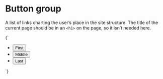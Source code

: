 
<Meta title="Organisms/UI group" />

# Button group

A list of links charting the user’s place in the site structure. The title of the current page should be in an `<h1>` on the page, so it isn’t needed here.

<Canvas isColumn>
  <Story name="UI group - buttons">
    {`
      <ul class="o-ui-group u-flex u-flex--inline a-list-reset">
        <li>
          <button type="button" class="a-button a-button--ui o-ui-group__item u-round-0--tr u-round-0--br">First</button>
        </li>
        <li>
          <button type="button" class="a-button a-button--ui o-ui-group__item u-round-0">Middle</button>
        </li>
        <li>
          <button type="button" class="a-button a-button--ui u-round-0--tl u-round-0--bl">Last</button>
        </li>
      </ul>
    `}
  </Story>
</Canvas>
